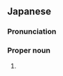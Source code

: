 ==Japanese==
{{ja-kanjitab|てる|よし}}

===Pronunciation===
{{ja-pron|てるよし}}

===Proper noun===
{{ja-pos|proper|てるよし}}

# {{given name|male|lang=ja|sort=てるよし}}